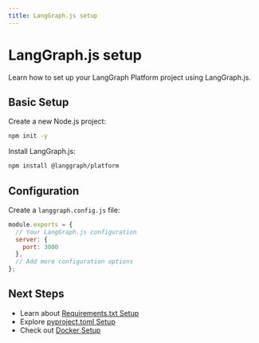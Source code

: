 ```yaml
---
title: LangGraph.js setup
---
```


# LangGraph.js setup

Learn how to set up your LangGraph Platform project using LangGraph.js.

## Basic Setup

Create a new Node.js project:

```bash
npm init -y
```

Install LangGraph.js:

```bash
npm install @langgraph/platform
```

## Configuration

Create a `langgraph.config.js` file:

```javascript
module.exports = {
  // Your LangGraph.js configuration
  server: {
    port: 3000
  },
  // Add more configuration options
};
```

## Next Steps

- Learn about [Requirements.txt Setup](/langgraph-platform/app-setup/requirements-txt)
- Explore [pyproject.toml Setup](/langgraph-platform/app-setup/pyproject-toml)
- Check out [Docker Setup](/langgraph-platform/app-setup/dockerfile) 